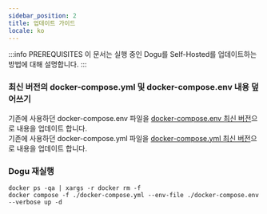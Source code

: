 ```yaml
---
sidebar_position: 2
title: 업데이트 가이드
locale: ko
---
```


:::info PREREQUISITES
이 문서는 실행 중인 Dogu를 Self-Hosted를 업데이트하는 방법에 대해 설명합니다.
:::

### 최신 버전의 docker-compose.yml 및 docker-compose.env 내용 덮어쓰기

기존에 사용하던 docker-compose.env 파일을 [docker-compose.env 최신 버전](https://github.com/dogu-team/dogu/blob/main/docker-compose.env)으로 내용을 업데이트 합니다.  
기존에 사용하던 docker-compose.yml 파일을 [docker-compose.yml 최신 버전](https://github.com/dogu-team/dogu/blob/main/docker-compose.yml)으로 내용을 업데이트 합니다.

### Dogu 재실행

```
docker ps -qa | xargs -r docker rm -f
docker compose -f ./docker-compose.yml --env-file ./docker-compose.env --verbose up -d
```
